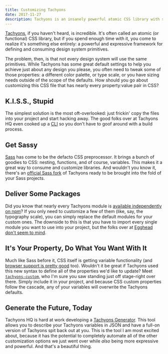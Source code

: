 ```yaml
---
title: Customizing Tachyons
date: 2017-11-27
description: Tachyons is an insanely powerful atomic CSS library with sane defaults. But sane isn't perfect for every project.
---
```


[Tachyons](http://tachyons.io/), if you haven't heard, is incredible. It's often called an atomic (or functional) CSS library, but if you spend enough time with it, you come to realize it's something else entirely: a powerful and expressive framework for defining and consuming design system primitives.

The problem, then, is that not every design system will use the same primitives. While Tachyons has some great default settings to help you achieve just about any design you please, you often need to tweak some of those properties: a different color palette, or type scale, or you have sizing needs outside of the scope of the defaults. How should you go about customizing this CSS file that has nearly every property:value pair in CSS?

## K.I.S.S., Stupid

The simplest solution is the most oft-overlooked: just frickin' copy the files into your project and start hacking away. The good folks over at Tachyons HQ even cooked up a [CLI](https://github.com/tachyons-css/tachyons-cli) so you don't have to goof around with a build process.

## Get Sassy

[Sass](http://sass-lang.com/) has come to be the defacto CSS preprocessor. It brings a bunch of goodies to CSS: nesting, functions, and of course, variables. This makes it a great way to consume and customize libraries. And wouldn't you know it, there's an [official Sass fork](https://github.com/tachyons-css/tachyons-sass) of Tachyons ready to be brought into the fold of your Sass projects.

## Deliver Some Packages

Did you know that nearly every Tachyons module is [available independently on npm](https://www.npmjs.com/browse/keyword/tachyons)? If you only need to customize a few of them (like, say, the typography scale), you can simply replace the default modules for your custom ones. The downside to this is that you have to import every single module you want to use into your project, but the folks over at [Egghead don't seem to mind](https://github.com/eggheadio/tachyons-egghead).

## It's Your Property, Do What You Want With It

Much like Sass before it, CSS itself is getting variable functionality (and [browser support is pretty good](https://caniuse.com/#feat=css-variables) too). Wouldn't it be great if Tachyons used this new syntax to define all of the properties we'd like to update? Meet [`tachyons-custom`](https://github.com/tachyons-css/tachyons-custom), who I'm sure you saw standing just off stage-right over there. Simply include it in your project, and because CSS custom properties follow the cascade, any of your variables will overwrite the Tachyons defaults.

## Generate the Future, Today

Tachyons HQ is hard at work developing a [Tachyons Generator](https://github.com/tachyons-css/tachyons-generator). This tool allows you to describe your Tachyons variables in JSON and have a full-on version of Tachyons spit back out at you. This is the tool I am most excited about, because it has the potential to completely automate all of the other customization options we just went over while _also_ being more expressive and powerful. And that's a beautiful thing.
